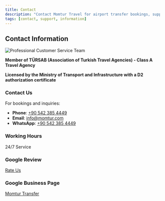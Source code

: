 ```yaml
---
title: Contact
description: "Contact Momtur Travel for airport transfer bookings, support, and inquiries. 24/7 service for your convenience."
tags: [contact, support, information]
---
```


## Contact Information

![Professional Customer Service Team](https://res.cloudinary.com/djzzikcey/image/upload/v1753431500/momtur_customer_service_team.jpg)

**Member of TÜRSAB (Association of Turkish Travel Agencies) - Class A Travel Agency**

**Licensed by the Ministry of Transport and Infrastructure with a D2 authorization certificate**

### Contact Us
For bookings and inquiries:
- **Phone**: [+90 542 385 4449](tel:+905423854449)
- **Email**: info@momtur.com
- **WhatsApp**: [+90 542 385 4449](https://wa.me/905423854449)

### Working Hours
24/7 Service

### Google Review
[Rate Us](https://g.page/r/CQ3g_p-eE8EBEBM/review)

### Google Business Page
[Momtur Transfer](https://g.page/r/CQ3g_p-eE8EBEBM)

